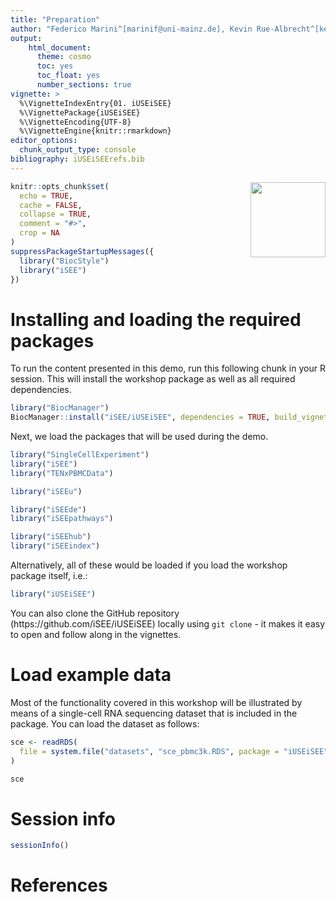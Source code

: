 ```yaml
---
title: "Preparation"
author: "Federico Marini^[marinif@uni-mainz.de], Kevin Rue-Albrecht^[kevinrue67@gmail.com], Charlotte soneson^[charlottesoneson@gmail.com], Aaron Lun^[infinite.monkeys.with.keyboards@gmail.com], Najla Abassi^[abassina@uni-mainz.de]"
output: 
    html_document:
      theme: cosmo
      toc: yes
      toc_float: yes
      number_sections: true
vignette: >
  %\VignetteIndexEntry{01. iUSEiSEE}
  %\VignettePackage{iUSEiSEE}
  %\VignetteEncoding{UTF-8}
  %\VignetteEngine{knitr::rmarkdown}
editor_options: 
  chunk_output_type: console
bibliography: iUSEiSEErefs.bib
---
```


<img src="iSEE.png" align="right" alt="" width="120" />

```r
knitr::opts_chunk$set(
  echo = TRUE,
  cache = FALSE,
  collapse = TRUE,
  comment = "#>",
  crop = NA
)
suppressPackageStartupMessages({
  library("BiocStyle")
  library("iSEE")
})
```

# Installing and loading the required packages

To run the content presented in this demo, run this following chunk in your R session.
This will install the workshop package as well as all required dependencies.

```r
library("BiocManager")
BiocManager::install("iSEE/iUSEiSEE", dependencies = TRUE, build_vignettes = TRUE)
```

Next, we load the packages that will be used during the demo. 

```r
library("SingleCellExperiment")
library("iSEE")
library("TENxPBMCData")

library("iSEEu")

library("iSEEde")
library("iSEEpathways")

library("iSEEhub")
library("iSEEindex")
```

Alternatively, all of these would be loaded if you load the workshop package itself, i.e.:

```r
library("iUSEiSEE")
```

You can also clone the GitHub repository (https://github.com/iSEE/iUSEiSEE) locally using `git clone` - it makes it easy to open and follow along in the vignettes.

# Load example data

Most of the functionality covered in this workshop will be illustrated by means of a single-cell RNA sequencing dataset that is included in the package. 
You can load the dataset as follows: 

```r
sce <- readRDS(
  file = system.file("datasets", "sce_pbmc3k.RDS", package = "iUSEiSEE")
)

sce
```

# Session info {-}

```r
sessionInfo()
```

# References {-}

